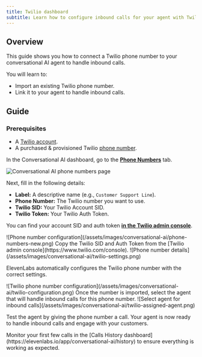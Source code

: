 ```yaml
---
title: Twilio dashboard
subtitle: Learn how to configure inbound calls for your agent with Twilio.
---
```


## Overview

This guide shows you how to connect a Twilio phone number to your conversational AI agent to handle inbound calls.

You will learn to:

- Import an existing Twilio phone number.
- Link it to your agent to handle inbound calls.

## Guide

### Prerequisites

- A [Twilio account](https://twilio.com/).
- A purchased & provisioned Twilio [phone number](https://www.twilio.com/docs/phone-numbers).

<Steps>

<Step title="Import a Twilio phone number">

In the Conversational AI dashboard, go to the [**Phone Numbers**](https://elevenlabs.io/app/conversational-ai/phone-numbers) tab.

<Frame background="subtle">

![Conversational AI phone numbers page](/assets/images/conversational-ai/phone-numbers-page.png)

</Frame>

Next, fill in the following details:

- **Label:** A descriptive name (e.g., `Customer Support Line`).
- **Phone Number:** The Twilio number you want to use.
- **Twilio SID:** Your Twilio Account SID.
- **Twilio Token:** Your Twilio Auth Token.

<Note>

You can find your account SID and auth token [**in the Twilio admin console**](https://www.twilio.com/console).

</Note>

<Tabs>

<Tab title="Conversational AI dashboard">

<Frame background="subtle">
  ![Phone number configuration](/assets/images/conversational-ai/phone-numbers-new.png)
</Frame>

</Tab>

<Tab title="Twilio admin console">
  Copy the Twilio SID and Auth Token from the [Twilio admin
  console](https://www.twilio.com/console).
  <Frame background="subtle">
    ![Phone number details](/assets/images/conversational-ai/twilio-settings.png)
  </Frame>
</Tab>

</Tabs>

<Note>ElevenLabs automatically configures the Twilio phone number with the correct settings.</Note>

<Accordion title="Applied settings">
  <Frame background="subtle">
    ![Twilio phone number configuration](/assets/images/conversational-ai/twilio-configuration.png)
  </Frame>
</Accordion>

</Step>

<Step title="Assign your agent">
Once the number is imported, select the agent that will handle inbound calls for this phone number.

<Frame background="subtle">
  ![Select agent for inbound calls](/assets/images/conversational-ai/twilio-assigned-agent.png)
</Frame>
</Step>

</Steps>

Test the agent by giving the phone number a call. Your agent is now ready to handle inbound calls and engage with your customers.

<Tip>
  Monitor your first few calls in the [Calls History
  dashboard](https://elevenlabs.io/app/conversational-ai/history) to ensure everything is working as
  expected.
</Tip>
